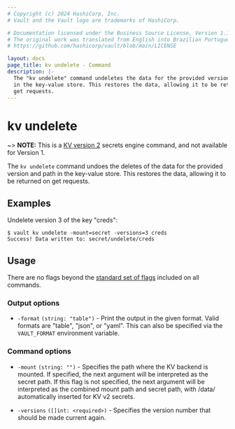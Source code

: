```yaml
---
# Copyright (c) 2024 HashiCorp, Inc.
# Vault and the Vault logo are trademarks of HashiCorp.

# Documentation licensed under the Business Source License, Version 1.1.
# The original work was translated from English into Brazilian Portuguese.
# https://github.com/hashicorp/vault/blob/main/LICENSE

layout: docs
page_title: kv undelete - Command
description: |-
  The "kv undelete" command undeletes the data for the provided version and path
  in the key-value store. This restores the data, allowing it to be returned on
  get requests.
---
```


# kv undelete

~> **NOTE:** This is a [KV version 2](/vault/docs/secrets/kv/kv-v2) secrets
engine command, and not available for Version 1.

The `kv undelete` command undoes the deletes of the data for the provided version
and path in the key-value store. This restores the data, allowing it to be
returned on get requests.

## Examples

Undelete version 3 of the key "creds":

```shell-session
$ vault kv undelete -mount=secret -versions=3 creds
Success! Data written to: secret/undelete/creds
```

## Usage

There are no flags beyond the [standard set of flags](/vault/docs/commands)
included on all commands.

### Output options

- `-format` `(string: "table")` - Print the output in the given format. Valid
  formats are "table", "json", or "yaml". This can also be specified via the
  `VAULT_FORMAT` environment variable.

### Command options

- `-mount` `(string: "")` - Specifies the path where the KV backend is mounted.
  If specified, the next argument will be interpreted as the secret path. If
  this flag is not specified, the next argument will be interpreted as the
  combined mount path and secret path, with /data/ automatically inserted for
  KV v2 secrets.

- `-versions` `([]int: <required>)` - Specifies the version number that should
  be made current again.

